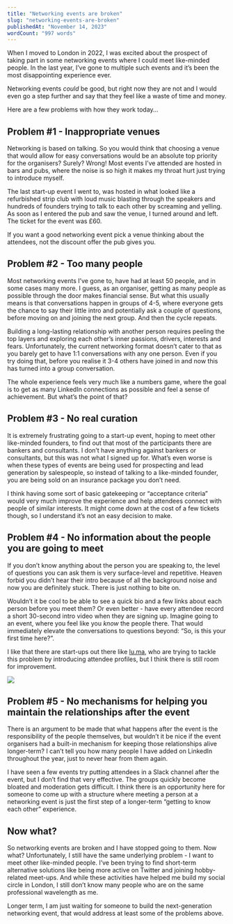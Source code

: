 ```yaml
---
title: "Networking events are broken"
slug: "networking-events-are-broken"
publishedAt: "November 14, 2023"
wordCount: "997 words"
---
```


When I moved to London in 2022, I was excited about the prospect of taking part in some networking events where I could meet like-minded people. In the last year, I’ve gone to multiple such events and it’s been the most disappointing experience ever.

Networking events _could_ be good, but right now they are not and I would even go a step further and say that they feel like a waste of time and money.

Here are a few problems with how they work today…

## Problem #1 - Inappropriate venues

Networking is based on talking. So you would think that choosing a venue that would allow for easy conversations would be an absolute top priority for the organisers? Surely? Wrong! Most events I’ve attended are hosted in bars and pubs, where the noise is so high it makes my throat hurt just trying to introduce myself.

The last start-up event I went to, was hosted in what looked like a refurbished strip club with loud music blasting through the speakers and hundreds of founders trying to talk to each other by screaming and yelling. As soon as I entered the pub and saw the venue, I turned around and left. The ticket for the event was £60.

If you want a good networking event pick a venue thinking about the attendees, not the discount offer the pub gives you.

## Problem #2 - Too many people

Most networking events I’ve gone to, have had at least 50 people, and in some cases many more. I guess, as an organiser, getting as many people as possible through the door makes financial sense. But what this usually means is that conversations happen in groups of 4-5, where everyone gets the chance to say their little intro and potentially ask a couple of questions, before moving on and joining the next group. And then the cycle repeats.

Building a long-lasting relationship with another person requires peeling the top layers and exploring each other’s inner passions, drivers, interests and fears. Unfortunately, the current networking format doesn’t cater to that as you barely get to have 1:1 conversations with any one person. Even if you try doing that, before you realise it 3-4 others have joined in and now this has turned into a group conversation.

The whole experience feels very much like a numbers game, where the goal is to get as many LinkedIn connections as possible and feel a sense of achievement. But what’s the point of that?

## Problem #3 - No real curation

It is extremely frustrating going to a start-up event, hoping to meet other like-minded founders, to find out that most of the participants there are bankers and consultants. I don’t have anything against bankers or consultants, but this was not what I signed up for. What’s even worse is when these types of events are being used for prospecting and lead generation by salespeople, so instead of talking to a like-minded founder, you are being sold on an insurance package you don’t need.

I think having some sort of basic gatekeeping or “acceptance criteria” would very much improve the experience and help attendees connect with people of similar interests. It might come down at the cost of a few tickets though, so I understand it’s not an easy decision to make.

## Problem #4 - No information about the people you are going to meet

If you don’t know anything about the person you are speaking to, the level of questions you can ask them is very surface-level and repetitive. Heaven forbid you didn’t hear their intro because of all the background noise and now you are definitely stuck. There is just nothing to bite on.

Wouldn’t it be cool to be able to see a quick bio and a few links about each person before you meet them? Or even better - have every attendee record a short 30-second intro video when they are signing up. Imagine going to an event, where you feel like you _know_ the people there. That would immediately elevate the conversations to questions beyond: “So, is this your first time here?”.

I like that there are start-ups out there like [lu.ma](http://lu.ma), who are trying to tackle this problem by introducing attendee profiles, but I think there is still room for improvement.

<img src="/img/writing/luma.png" />

## Problem #5 - No mechanisms for helping you maintain the relationships after the event

There is an argument to be made that what happens after the event is the responsibility of the people themselves, but wouldn’t it be nice if the event organisers had a built-in mechanism for keeping those relationships alive longer-term? I can’t tell you how many people I have added on LinkedIn throughout the year, just to never hear from them again.

I have seen a few events try putting attendees in a Slack channel after the event, but I don’t find that very effective. The groups quickly become bloated and moderation gets difficult. I think there is an opportunity here for someone to come up with a structure where meeting a person at a networking event is just the first step of a longer-term “getting to know each other” experience.

## Now what?

So networking events are broken and I have stopped going to them. Now what? Unfortunately, I still have the same underlying problem - I want to meet other like-minded people. I’ve been trying to find short-term alternative solutions like being more active on Twitter and joining hobby-related meet-ups. And while these activities have helped me build my social circle in London, I still don’t know many people who are on the same professional wavelength as me.

Longer term, I am just waiting for someone to build the next-generation networking event, that would address at least some of the problems above.
